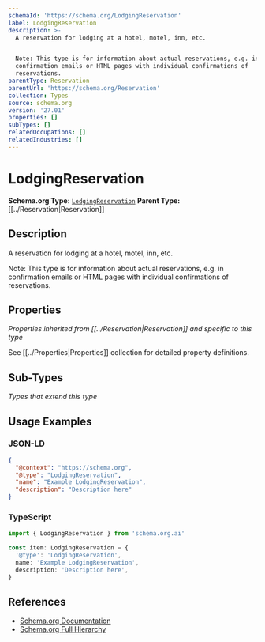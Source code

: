 ```yaml
---
schemaId: 'https://schema.org/LodgingReservation'
label: LodgingReservation
description: >-
  A reservation for lodging at a hotel, motel, inn, etc.


  Note: This type is for information about actual reservations, e.g. in
  confirmation emails or HTML pages with individual confirmations of
  reservations.
parentType: Reservation
parentUrl: 'https://schema.org/Reservation'
collection: Types
source: schema.org
version: '27.01'
properties: []
subTypes: []
relatedOccupations: []
relatedIndustries: []
---
```

# LodgingReservation

**Schema.org Type:** [`LodgingReservation`](https://schema.org/LodgingReservation)
**Parent Type:** [[../Reservation|Reservation]]

## Description

A reservation for lodging at a hotel, motel, inn, etc.

Note: This type is for information about actual reservations, e.g. in confirmation emails or HTML pages with individual confirmations of reservations.

## Properties

*Properties inherited from [[../Reservation|Reservation]] and specific to this type*

See [[../Properties|Properties]] collection for detailed property definitions.

## Sub-Types

*Types that extend this type*

## Usage Examples

### JSON-LD

```json
{
  "@context": "https://schema.org",
  "@type": "LodgingReservation",
  "name": "Example LodgingReservation",
  "description": "Description here"
}
```

### TypeScript

```typescript
import { LodgingReservation } from 'schema.org.ai'

const item: LodgingReservation = {
  '@type': 'LodgingReservation',
  name: 'Example LodgingReservation',
  description: 'Description here',
}
```

## References

- [Schema.org Documentation](https://schema.org/LodgingReservation)
- [Schema.org Full Hierarchy](https://schema.org/docs/full.html)
